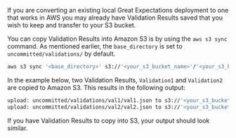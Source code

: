 <!--

---Import---
<CopyExistingValidationResultsToTheSBucketThisStepIsOptional />

---Header---
### 4. Copy existing Validation results to the S3 bucket (This step is optional)
-->

If you are converting an existing local Great Expectations deployment to one that works in AWS you may already have Validation Results saved that you wish to keep and transfer to your S3 bucket.

You can copy Validation Results into Amazon S3 is by using the ``aws s3 sync`` command. As mentioned earlier, the ``base_directory`` is set to ``uncommitted/validations/`` by default.

```bash title="Terminal input"
aws s3 sync '<base_directory>' s3://'<your_s3_bucket_name>'/'<your_s3_bucket_folder_name>'
```

In the example below, two Validation Results, ``Validation1`` and ``Validation2`` are copied to Amazon S3. This results in the following output:

```bash title="Terminal output"
upload: uncommitted/validations/val1/val1.json to s3://'<your_s3_bucket_name>'/'<your_s3_bucket_folder_name>'/val1.json
upload: uncommitted/validations/val2/val2.json to s3://'<your_s3_bucket_name>'/'<your_s3_bucket_folder_name>'/val2.json
```

If you have Validation Results to copy into S3, your output should look similar.